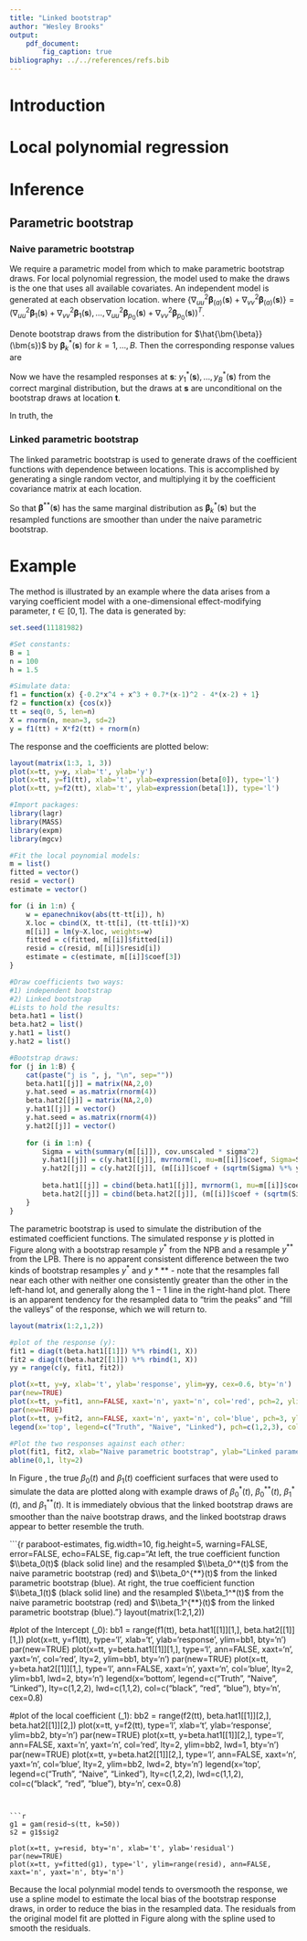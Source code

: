 ```yaml
---
title: "Linked bootstrap"
author: "Wesley Brooks"
output:
    pdf_document:
        fig_caption: true   
bibliography: ../../references/refs.bib
---
```


# Introduction


# Local polynomial regression


# Inference

## Parametric bootstrap

### Naive parametric bootstrap
We require a parametric model from which to make parametric bootstrap draws. For local polynomial regression, the model used to make the draws is the one that uses all available covariates. An independent model is generated at each observation location.
\begin{gather*}
\left\{ f(\bm{s})h^{2}n\right\} ^{1/2}\left[\hat{\bm{\beta}}_{(a)}(\bm{s})-\bm{\beta}_{(a)}(\bm{s})-(2\kappa_{0})^{-1}\kappa_{2}h^{2}\left\{ \nabla_{uu}^{2}\bm{\beta}_{(a)}(\bm{s})+\nabla_{vv}^{2}\bm{\beta}_{(a)}(\bm{s})\right\} \right]\\
\xrightarrow{d}N\left(0,\kappa_{0}^{-2}\nu_{0}\sigma^{2}\Psi_{(a)}(\bm{s})^{-1}\right),
\end{gather*}
where $\left\{ \nabla_{uu}^{2}\bm{\beta}_{(a)}(\bm{s})+\nabla_{vv}^{2}\bm{\beta}_{(a)}(\bm{s})\right\} =\left(\nabla_{uu}^{2}\bm{\beta}_{1}(\bm{s})+\nabla_{vv}^{2}\bm{\beta}_{1}(\bm{s}),\dots,\nabla_{uu}^{2}\bm{\beta}_{p_{0}}(\bm{s})+\nabla_{vv}^{2}\bm{\beta}_{p_{0}}(\bm{s})\right)^{T}$.

Denote bootstrap draws from the distribution for $\hat{\bm{\beta}}(\bm{s})$ by $\bm{\beta}^*_k(\bm{s})$ for $k = 1, \dots, B$. Then the corresponding response values are
\begin{align*}
y^*_k(\bm{s}) &= \bm{x}(\bm{s}) \bm{\beta}^*_k(\bm{s}) + \varepsilon(\bm{s}) \\
&\text{for  } i=1, \dots, B
\end{align*}

Now we have the resampled responses at $\bm{s}$: $y^*_1(\bm{s}), \dots, y^*_B(\bm{s})$ from the correct marginal distribution, but the draws at $\bm{s}$ are unconditional on the bootstrap draws at location $\bm{t}$.

In truth, the 

### Linked parametric bootstrap
The linked parametric bootstrap is used to generate draws of the coefficient functions with dependence between locations. This is accomplished by generating a single random vector, and multiplying it by the coefficient covariance matrix at each location.

\begin{align*}
    \hat{\bm{\beta}}(\bm{s}) &\sim N(\hat{\bm{\mu}}(\bm{s}), \Sigma(\bm{s})) \\
    \bm{b}_k &\sim N(0, I_p) \\
    \bm{\beta}^{**}_k(\bm{s}) &= \hat{\bm{\mu}}(\bm{s}) + \Sigma(\bm{s})^{1/2} \bm{b}_i \\
    &\text{for } k=1, \dots, B
\end{align*}

So that $\bm{\beta}^{**}(\bm{s})$ has the same marginal distribution as $\bm{\beta}^*_k(\bm{s})$ but the resampled functions are smoother than under the naive parametric bootstrap.

# Example
The method is illustrated by an example where the data arises from a varying coefficient model with a one-dimensional effect-modifying parameter, $t \in [0,1]$. The data is generated by:
\begin{align*}
y(t) &= \beta_0(t) + x(t)\beta_1(t) + \varepsilon(t)\\
\beta_0(t) &= 1 - 4(t-2) + 0.7(t-1)^2 + t^3 - 0.2t^4 \\
\beta_1(t) &= \cos{t} \\
X &\sim^{iid} N(3,2) \\
\varepsilon &\sim^{iid} N(0,1)
\end{align*}

```r
set.seed(11181982)

#Set constants:
B = 1
n = 100
h = 1.5

#Simulate data:
f1 = function(x) {-0.2*x^4 + x^3 + 0.7*(x-1)^2 - 4*(x-2) + 1}
f2 = function(x) {cos(x)}
tt = seq(0, 5, len=n)
X = rnorm(n, mean=3, sd=2)
y = f1(tt) + X*f2(tt) + rnorm(n)
```

The response and the coefficients are plotted below:

```r
layout(matrix(1:3, 1, 3))
plot(x=tt, y=y, xlab='t', ylab='y')
plot(x=tt, y=f1(tt), xlab='t', ylab=expression(beta[0]), type='l')
plot(x=tt, y=f2(tt), xlab='t', ylab=expression(beta[1]), type='l')
```

```r
#Import packages:
library(lagr)
library(MASS)
library(expm)
library(mgcv)
```

```r
#Fit the local poynomial models:
m = list()
fitted = vector()
resid = vector()
estimate = vector()

for (i in 1:n) {
    w = epanechnikov(abs(tt-tt[i]), h)
    X.loc = cbind(X, tt-tt[i], (tt-tt[i])*X)
    m[[i]] = lm(y~X.loc, weights=w)
    fitted = c(fitted, m[[i]]$fitted[i])
    resid = c(resid, m[[i]]$resid[i])
    estimate = c(estimate, m[[i]]$coef[3])
}

#Draw coefficients two ways:
#1) independent bootstrap
#2) Linked bootstrap
#Lists to hold the results:
beta.hat1 = list()
beta.hat2 = list()
y.hat1 = list()
y.hat2 = list()

#Bootstrap draws:
for (j in 1:B) {
    cat(paste("j is ", j, "\n", sep=""))
    beta.hat1[[j]] = matrix(NA,2,0)
    y.hat.seed = as.matrix(rnorm(4))
    beta.hat2[[j]] = matrix(NA,2,0)
    y.hat1[[j]] = vector()
    y.hat.seed = as.matrix(rnorm(4))
    y.hat2[[j]] = vector()
    
    for (i in 1:n) {
        Sigma = with(summary(m[[i]]), cov.unscaled * sigma^2)
        y.hat1[[j]] = c(y.hat1[[j]], mvrnorm(1, mu=m[[i]]$coef, Sigma=Sigma)[1])
        y.hat2[[j]] = c(y.hat2[[j]], (m[[i]]$coef + (sqrtm(Sigma) %*% y.hat.seed))[1])
        
        beta.hat1[[j]] = cbind(beta.hat1[[j]], mvrnorm(1, mu=m[[i]]$coef, Sigma=Sigma)[1:2])
        beta.hat2[[j]] = cbind(beta.hat2[[j]], (m[[i]]$coef + (sqrtm(Sigma) %*% y.hat.seed))[1:2])
    }
}
```

The parametric bootstrap is used to simulate the distribution of the estimated coefficient functions. The simulated response $y$ is plotted in Figure \ref{fig:fig1} along with a bootstrap resample $y^*$ from the NPB and a resample $y^{**}$ from the LPB. There is no apparent consistent difference between the two kinds of bootstrap resamples $y^*$ and $y*{**}$ - note that the resamples fall near each other with neither one consistently greater than the other in the left-hand lot, and generally along the $1-1$ line in the right-hand plot. There is an apparent tendency for the resampled data to "trim the peaks" and "fill the valleys" of the response, which we will return to.

```r
layout(matrix(1:2,1,2))

#plot of the response (y):
fit1 = diag(t(beta.hat1[[1]]) %*% rbind(1, X))
fit2 = diag(t(beta.hat2[[1]]) %*% rbind(1, X))
yy = range(c(y, fit1, fit2))

plot(x=tt, y=y, xlab='t', ylab='response', ylim=yy, cex=0.6, bty='n')
par(new=TRUE)
plot(x=tt, y=fit1, ann=FALSE, xaxt='n', yaxt='n', col='red', pch=2, ylim=yy, cex=0.6, bty='n')
par(new=TRUE)
plot(x=tt, y=fit2, ann=FALSE, xaxt='n', yaxt='n', col='blue', pch=3, ylim=yy, cex=0.6, bty='n')
legend(x='top', legend=c("Truth", "Naive", "Linked"), pch=c(1,2,3), col=c("black", "red", "blue"), bty='n', cex=0.8)

#Plot the two responses against each other:
plot(fit1, fit2, xlab="Naive parametric bootstrap", ylab="Linked parametric bootstrap")
abline(0,1, lty=2)
```

In Figure \ref{fig:paraboot-estimates}, the true $\beta_0(t)$ and $\beta_1(t)$ coefficient surfaces that were used to simulate the data are plotted along with example draws of $\beta_0^*(t)$, $\beta_0^{**}(t)$, $\beta_1^*(t)$, and $\beta_1^{**}(t)$. It is immediately obvious that the linked bootstrap draws are smoother than the naive bootstrap draws, and the linked bootstrap draws appear to better resemble the truth.

```{r paraboot-estimates, fig.width=10, fig.height=5, warning=FALSE, error=FALSE, echo=FALSE, fig.cap="At left, the true coefficient function $\\beta_0(t)$ (black solid line) and the resampled $\\beta_0^*(t)$ from the naive parametric bootstrap (red) and $\\beta_0^{**}(t)$ from the linked parametric bootstrap (blue). At right, the true coefficient function $\\beta_1(t)$ (black solid line) and the resampled $\\beta_1^*(t)$ from the naive parametric bootstrap (red) and $\\beta_1^{**}(t)$ from the linked parametric bootstrap (blue)."}
layout(matrix(1:2,1,2))

#plot of the Intercept (\beta_0):
bb1 = range(f1(tt), beta.hat1[[1]][1,], beta.hat2[[1]][1,])
plot(x=tt, y=f1(tt), type='l', xlab='t', ylab='response', ylim=bb1, bty='n')
par(new=TRUE)
plot(x=tt, y=beta.hat1[[1]][1,], type='l', ann=FALSE, xaxt='n', yaxt='n', col='red', lty=2, ylim=bb1, bty='n')
par(new=TRUE)
plot(x=tt, y=beta.hat2[[1]][1,], type='l', ann=FALSE, xaxt='n', yaxt='n', col='blue', lty=2, ylim=bb1, lwd=2, bty='n')
legend(x='bottom', legend=c("Truth", "Naive", "Linked"), lty=c(1,2,2), lwd=c(1,1,2), col=c("black", "red", "blue"), bty='n', cex=0.8)

#plot of the local coefficient (\beta_1):
bb2 = range(f2(tt), beta.hat1[[1]][2,], beta.hat2[[1]][2,])
plot(x=tt, y=f2(tt), type='l', xlab='t', ylab='response', ylim=bb2, bty='n')
par(new=TRUE)
plot(x=tt, y=beta.hat1[[1]][2,], type='l', ann=FALSE, xaxt='n', yaxt='n', col='red', lty=2, ylim=bb2, lwd=1, bty='n')
par(new=TRUE)
plot(x=tt, y=beta.hat2[[1]][2,], type='l', ann=FALSE, xaxt='n', yaxt='n', col='blue', lty=2, ylim=bb2, lwd=2, bty='n')
legend(x='top', legend=c("Truth", "Naive", "Linked"), lty=c(1,2,2), lwd=c(1,1,2), col=c("black", "red", "blue"), bty='n', cex=0.8)
```


```r
g1 = gam(resid~s(tt, k=50))
s2 = g1$sig2

plot(x=tt, y=resid, bty='n', xlab='t', ylab='residual')
par(new=TRUE)
plot(x=tt, y=fitted(g1), type='l', ylim=range(resid), ann=FALSE, xaxt='n', yaxt='n', bty='n')
```

Because the local polynmial model tends to oversmooth the response, we use a spline model to estimate the local bias of the bootstrap response draws, in order to reduce the bias in the resampled data. The residuals from the original model fit are plotted in Figure \ref{fig:smooth-residuals} along with the spline used to smooth the residuals.

